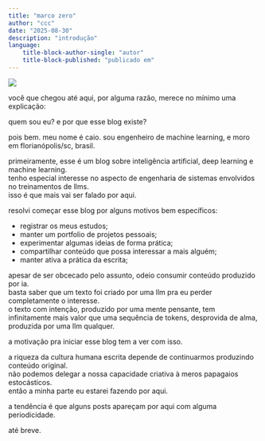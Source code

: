 ```yaml
---
title: "marco zero"
author: "ccc"
date: "2025-08-30"
description: "introdução"
language:
    title-block-author-single: "autor"  
    title-block-published: "publicado em"
---
```


![](thumbnail.png)

você que chegou até aqui, por alguma razão, merece no mínimo uma explicação:  

quem sou eu? e por que esse blog existe?  

pois bem. meu nome é caio. sou engenheiro de machine learning, e moro em florianópolis/sc, brasil.  

primeiramente, esse é um blog sobre inteligência artificial, deep learning e machine learning.  
tenho especial interesse no aspecto de engenharia de sistemas envolvidos no treinamentos de llms.  
isso é que mais vai ser falado por aqui.  

resolvi começar esse blog por alguns motivos bem específicos:  

- registrar os meus estudos;  
- manter um portfolio de projetos pessoais;  
- experimentar algumas ideias de forma prática;  
- compartilhar conteúdo que possa interessar a mais alguém;  
- manter ativa a prática da escrita;  

apesar de ser obcecado pelo assunto, odeio consumir conteúdo produzido por ia.  
basta saber que um texto foi criado por uma llm pra eu perder completamente o interesse.  
o texto com intenção, produzido por uma mente pensante, tem infinitamente mais valor que uma sequência de tokens, desprovida de alma, produzida por uma llm qualquer.  
  
a motivação pra iniciar esse blog tem a ver com isso.  
  
a riqueza da cultura humana escrita depende de continuarmos produzindo conteúdo original.  
não podemos delegar a nossa capacidade criativa à meros papagaios estocásticos.  
então a minha parte eu estarei fazendo por aqui.  

a tendência é que alguns posts apareçam por aqui com alguma periodicidade.  

até breve.
